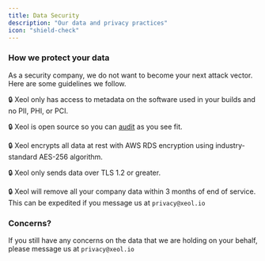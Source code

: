 ```yaml
---
title: Data Security
description: "Our data and privacy practices"
icon: "shield-check"
---
```


### How we protect your data
As a security company, we do not want to become your next attack vector. Here are some guidelines we follow.

🔒 Xeol only has access to metadata on the software used in your builds and no PII, PHI, or PCI.

🔒 Xeol is open source so you can [audit](https://github.com/xeol-io/xeol) as you see fit.

🔒 Xeol encrypts all data at rest with AWS RDS encryption using industry-standard AES-256 algorithm.

🔒 Xeol only sends data over TLS 1.2 or greater.

🔒 Xeol will remove all your company data within 3 months of end of service. This can be expedited if you message us at `privacy@xeol.io`


### Concerns?
If you still have any concerns on the data that we are holding on your behalf, please message us at `privacy@xeol.io`